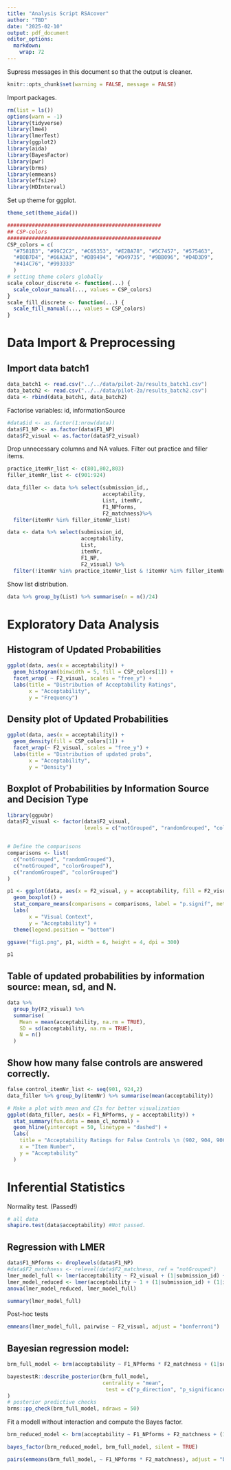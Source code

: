 ```yaml
---
title: "Analysis Script RSAcover"
author: "TBD"
date: "2025-02-10"
output: pdf_document
editor_options: 
  markdown: 
    wrap: 72
---
```

Supress messages in this document so that the output is cleaner.
```r
knitr::opts_chunk$set(warning = FALSE, message = FALSE) 
```
Import packages.
```r
rm(list = ls())
options(warn = -1)
library(tidyverse)
library(lme4)
library(lmerTest)
library(ggplot2)
library(aida)
library(BayesFactor)
library(pwr)
library(brms)
library(emmeans)
library(effsize)
library(HDInterval)
```

Set up theme for ggplot.

```r
theme_set(theme_aida())

##################################################
## CSP-colors
##################################################
CSP_colors = c(
  "#7581B3", "#99C2C2", "#C65353", "#E2BA78", "#5C7457", "#575463",
  "#B0B7D4", "#66A3A3", "#DB9494", "#D49735", "#9BB096", "#D4D3D9",
  "#414C76", "#993333"
  )
# setting theme colors globally
scale_colour_discrete <- function(...) {
  scale_colour_manual(..., values = CSP_colors)
}
scale_fill_discrete <- function(...) {
  scale_fill_manual(..., values = CSP_colors)
}
```

# Data Import & Preprocessing

## Import data batch1

```r
data_batch1 <- read.csv("../../data/pilot-2a/results_batch1.csv")
data_batch2 <- read.csv("../../data/pilot-2a/results_batch2.csv")
data <- rbind(data_batch1, data_batch2)
```

Factorise variables: id, informationSource
```r
#data$id <- as.factor(1:nrow(data))
data$F1_NP <- as.factor(data$F1_NP)
data$F2_visual <- as.factor(data$F2_visual)
```

Drop unnecessary columns and NA values. Filter out practice and filler items.
```r
practice_itemNr_list <- c(801,802,803)
filler_itemNr_list <- c(901:924)

data_filler <- data %>% select(submission_id,, 
                               acceptability, 
                               List, itemNr, 
                               F1_NPforms, 
                               F2_matchness)%>%
  filter(itemNr %in% filler_itemNr_list)

data <- data %>% select(submission_id, 
                        acceptability, 
                        List, 
                        itemNr, 
                        F1_NP, 
                        F2_visual) %>% 
  filter(!itemNr %in% practice_itemNr_list & !itemNr %in% filler_itemNr_list)


```

Show list distribution.
```r
data %>% group_by(List) %>% summarise(n = n()/24)
```


# Exploratory Data Analysis

## Histogram of Updated Probabilities

```r
ggplot(data, aes(x = acceptability)) +
  geom_histogram(binwidth = 5, fill = CSP_colors[1]) +
  facet_wrap( ~ F2_visual, scales = "free_y") +
  labs(title = "Distribution of Acceptability Ratings",
       x = "Acceptability",
       y = "Frequency")

```

## Density plot of Updated Probabilities

```r
ggplot(data, aes(x = acceptability)) +
  geom_density(fill = CSP_colors[1]) +
  facet_wrap(~ F2_visual, scales = "free_y") +
  labs(title = "Distribution of updated probs",
       x = "Acceptability",
       y = "Density")

```

## Boxplot of Probabilities by Information Source and Decision Type

```r
library(ggpubr)
data$F2_visual <- factor(data$F2_visual,
                         levels = c("notGrouped", "randomGrouped", "colorGrouped"))


# Define the comparisons
comparisons <- list(
  c("notGrouped", "randomGrouped"),
  c("notGrouped", "colorGrouped"),
  c("randomGrouped", "colorGrouped")
)

p1 <- ggplot(data, aes(x = F2_visual, y = acceptability, fill = F2_visual)) +
  geom_boxplot() +
  stat_compare_means(comparisons = comparisons, label = "p.signif", method = "t.test") +
  labs(
       x = "Visual Context",
       y = "Acceptability") +
  theme(legend.position = "bottom")

ggsave("fig1.png", p1, width = 6, height = 4, dpi = 300)

p1
```

## Table of updated probabilities by information source: mean, sd, and N.
```r
data %>%
  group_by(F2_visual) %>%
  summarise(
    Mean = mean(acceptability, na.rm = TRUE),
    SD = sd(acceptability, na.rm = TRUE),
    N = n()
  )
```
## Show how many false controls are answered correctly.
```r
false_control_itemNr_list <- seq(901, 924,2)
data_filler %>% group_by(itemNr) %>% summarise(mean(acceptability))

# Make a plot with mean and CIs for better visualization
ggplot(data_filler, aes(x = F1_NPforms, y = acceptability)) +
  stat_summary(fun.data = mean_cl_normal) +
  geom_hline(yintercept = 50, linetype = "dashed") +
  labs(
    title = "Acceptability Ratings for False Controls \n (902, 904, 906)",
    x = "Item Number",
    y = "Acceptability"
  )
```



# Inferential Statistics

Normality test. (Passed!)
```r
# all data
shapiro.test(data$acceptability) #Not passed.
```
## Regression with LMER
```r
data$F1_NPforms <- droplevels(data$F1_NP)
#data$F2_matchness <- relevel(data$F2_matchness, ref = "notGrouped")
lmer_model_full <- lmer(acceptability ~ F2_visual + (1|submission_id) + (1|itemNr), data = data)
lmer_model_reduced <- lmer(acceptability ~ 1 + (1|submission_id) + (1|itemNr), data = data)
anova(lmer_model_reduced, lmer_model_full)
```
```r
summary(lmer_model_full)
```

Post-hoc tests
```r
emmeans(lmer_model_full, pairwise ~ F2_visual, adjust = "bonferroni")
```


## Bayesian regression model:
```r
brm_full_model <- brm(acceptability ~ F1_NPforms * F2_matchness + (1|submission_id) + (1|itemNr), data = data, sample_prior = "yes", prior = c(brms::prior("normal(0, 100)")), save_pars = save_pars(all = TRUE))

bayestestR::describe_posterior(brm_full_model,
                               centrality = "mean",
                                test = c("p_direction", "p_significance"),
)
# posterior predictive checks
brms::pp_check(brm_full_model, ndraws = 50)
```
Fit a modell without interaction and compute the Bayes factor.
```r
brm_reduced_model <- brm(acceptability ~ F1_NPforms + F2_matchness + (1|submission_id) + (1|itemNr), data = data, sample_prior = "yes", prior = c(brms::prior("normal(0, 100)")), save_pars = save_pars(all = TRUE))

```
```r
bayes_factor(brm_reduced_model, brm_full_model, silent = TRUE)
```
```r
pairs(emmeans(brm_full_model, ~ F1_NPforms * F2_matchness), adjust = "bonferroni")
```


